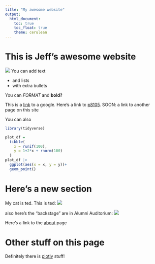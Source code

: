 ```yaml
---
title: "My awesome website"
output: 
  html_document:
    toc: true
    toc_float: true
    theme: cerulean
---
```


# This is Jeff's awesome website

![](https://media.giphy.com/media/drXGoW1iudhKw/giphy.gif)
You can add text

* and lists
* with extra bullets

You can *FORMAT* and **bold?**

This  is a [link](https://www.google.com) to a google.
Here's a link to [p8105](https://p8105.com). SOON: a link to another page on this site

You can also 

```r
library(tidyverse)

plot_df = 
  tibble(
    x = runif(100),
    y = 1+2*x + rnorm(100)
  )
plot_df |>
  ggplot(aes(x = x, y = y))+
  geom_point()
```
# Here's a new section
My cat is ted. This is ted: 
![](images/ted.jpg) 

also here's the "backstage" are in Alumni Auditorium:
![](images/backstage.jpg)

Here's a link to the [about](About.html) page

# Other stuff on this page

Definitely there is [plotly](plotly.html) stuff!
